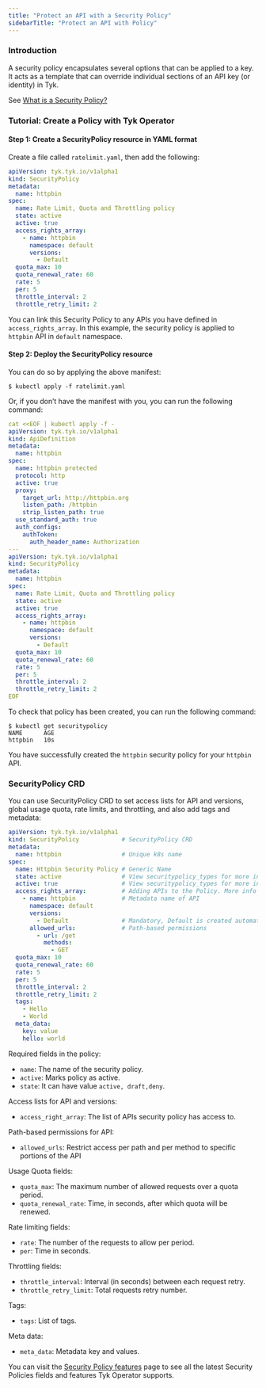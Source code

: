 ```yaml
---
title: "Protect an API with a Security Policy"
sidebarTitle: "Protect an API with Policy"
---
```


### Introduction

A security policy encapsulates several options that can be applied to a key. It acts as a template that can override individual sections of an API key (or identity) in Tyk.

See [What is a Security Policy?](https://tyk.io/docs/getting-started/key-concepts/what-is-a-security-policy/)

### Tutorial: Create a Policy with Tyk Operator

#### Step 1: Create a SecurityPolicy resource in YAML format

Create a file called `ratelimit.yaml`, then add the following:

```yaml
apiVersion: tyk.tyk.io/v1alpha1
kind: SecurityPolicy
metadata:
  name: httpbin
spec:
  name: Rate Limit, Quota and Throttling policy
  state: active
  active: true
  access_rights_array:
    - name: httpbin
      namespace: default
      versions:
        - Default
  quota_max: 10
  quota_renewal_rate: 60
  rate: 5
  per: 5
  throttle_interval: 2
  throttle_retry_limit: 2
```

You can link this Security Policy to any APIs you have defined in `access_rights_array`. In this example, the security policy is applied to `httpbin` API in `default` namespace.

#### Step 2: Deploy the SecurityPolicy resource
You can do so by applying the above manifest:

```console
$ kubectl apply -f ratelimit.yaml
```

Or, if you don’t have the manifest with you, you can run the following command:

```yaml
cat <<EOF | kubectl apply -f -
apiVersion: tyk.tyk.io/v1alpha1
kind: ApiDefinition
metadata:
  name: httpbin
spec:
  name: httpbin protected
  protocol: http
  active: true
  proxy:
    target_url: http://httpbin.org
    listen_path: /httpbin
    strip_listen_path: true
  use_standard_auth: true
  auth_configs:
    authToken:
      auth_header_name: Authorization
---
apiVersion: tyk.tyk.io/v1alpha1
kind: SecurityPolicy
metadata:
  name: httpbin
spec:
  name: Rate Limit, Quota and Throttling policy
  state: active
  active: true
  access_rights_array:
    - name: httpbin
      namespace: default
      versions:
        - Default
  quota_max: 10
  quota_renewal_rate: 60
  rate: 5
  per: 5
  throttle_interval: 2
  throttle_retry_limit: 2
EOF
```

To check that policy has been created, you can run the following command:

```console
$ kubectl get securitypolicy
NAME      AGE
httpbin   10s
```

You have successfully created the  `httpbin` security policy for your `httpbin` API. 

### SecurityPolicy CRD

You can use SecurityPolicy CRD to set access lists for API and versions, global usage quota, rate limits, and throttling, and also add tags and metadata:

```yaml
apiVersion: tyk.tyk.io/v1alpha1
kind: SecurityPolicy            # SecurityPolicy CRD
metadata:
  name: httpbin                 # Unique k8s name
spec:
  name: Httpbin Security Policy # Generic Name
  state: active                 # View securitypolicy_types for more info
  active: true                  # View securitypolicy_types for more info
  access_rights_array:          # Adding APIs to the Policy. More info just below
    - name: httpbin             # Metadata name of API
      namespace: default
      versions:
        - Default               # Mandatory, Default is created automatically
      allowed_urls:             # Path-based permissions
        - url: /get
          methods:
            - GET
  quota_max: 10
  quota_renewal_rate: 60
  rate: 5
  per: 5
  throttle_interval: 2
  throttle_retry_limit: 2
  tags:
    - Hello
    - World
  meta_data:
    key: value
    hello: world
```


Required fields in the policy:

- `name`: The name of the security policy.
- `active`: Marks policy as active.
- `state`: It can have value `active, draft,deny`.

Access lists for API and versions:

- `access_right_array`: The list of APIs security policy has access to.

Path-based permissions for API:

- `allowed_urls`: Restrict access per path and per method to specific portions of the API

Usage Quota fields:

- `quota_max`: The maximum number of allowed requests over a quota period.
- `quota_renewal_rate`: Time, in seconds, after which quota will be renewed.

Rate limiting fields:

- `rate`: The number of the requests to allow per period.
- `per`: Time in seconds.

Throttling fields:

- `throttle_interval`: Interval (in seconds) between each request retry.
- `throttle_retry_limit`: Total requests retry number.

Tags:

- `tags`: List of tags.

Meta data:

- `meta_data`: Metadata key and values.

You can visit the [Security Policy features](/product-stack/tyk-operator/reference/security-policy) page to see all the latest Security Policies fields and features Tyk Operator supports.
